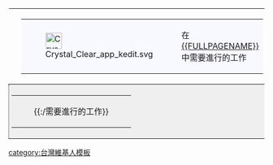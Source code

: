 {| align=center width=100% bgcolor=f8f8ff cellspacing=0 cellpading=0 border=0
|-
! rowspan="2" valign="top"  bgcolor=f8f8ff|
! align="left"  bgcolor=f8f8ff| 
<table cellspacing=0 cellpading=0 border=0 bgcolor=f8f8ff><td bgcolor=f8f8ff>[[File:Crystal Clear app kedit.svg|32px|left]]</td><td bgcolor=f8f8ff>在[[{{FULLPAGENAME}}]]中需要進行的工作{{purge|：}}</td></table>
|-
| colspan="2" valign="top" style="background:#efefef; padding:5px; margin: 5px; border: 1px dotted black;" |
<table cellspacing=0 cellpadding=0 border=0 width=100% align=center><tr bgcolor=efefef><td width=20>&nbsp;</td><td>
{{{{NAMESPACE}}:{{PAGENAME}}/需要進行的工作}}

</td>
<td width=20>&nbsp;
</td></tr>
</table>
|}

<noinclude>
[[category:台灣維基人模板]]
</noinclude>